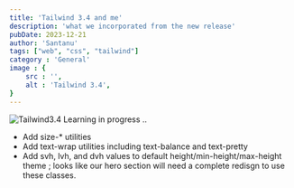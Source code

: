 ```yaml
---
title: 'Tailwind 3.4 and me'
description: 'what we incorporated from the new release'
pubDate: 2023-12-21
author: 'Santanu'
tags: ["web", "css", "tailwind"]
category : 'General'
image : {
    src : '',
    alt : 'Tailwind 3.4',
}
---
```


<Image src={image1} alt="Tailwind3.4"/>
Learning in progress ..

- Add size-* utilities
- Add text-wrap utilities including text-balance and text-pretty
- Add svh, lvh, and dvh values to default height/min-height/max-height theme ; looks like our hero section will need a complete redisgn to use these classes.